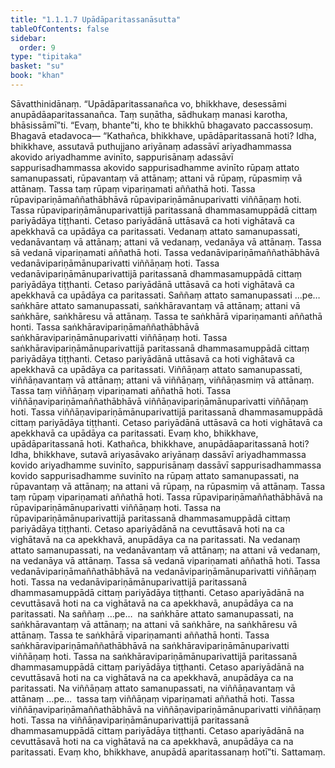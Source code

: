 ```yaml
---
title: "1.1.1.7 Upādāparitassanāsutta"
tableOfContents: false
sidebar:
  order: 9
type: "tipitaka"
basket: "su"
book: "khan"
---
```



<DynamicBreadcrumb />

<Division number="7" book="khan">

<Paragraph number="76" book="khan">
Sāvatthinidānaṃ. “Upādāparitassanañca vo, bhikkhave, desessāmi anupādāaparitassanañca. Taṃ suṇātha, sādhukaṃ manasi karotha, bhāsissāmī”ti. “Evaṃ, bhante”ti, kho te bhikkhū bhagavato paccassosuṃ. Bhagavā etadavoca—
</Paragraph>

<Paragraph number="77" book="khan">
“Kathañca, bhikkhave, upādāparitassanā hoti? Idha, bhikkhave, assutavā puthujjano ariyānaṃ adassāvī ariyadhammassa akovido ariyadhamme avinīto, sappurisānaṃ adassāvī sappurisadhammassa akovido sappurisadhamme avinīto rūpaṃ attato samanupassati, rūpavantaṃ vā attānaṃ; attani vā rūpaṃ, rūpasmiṃ vā attānaṃ. Tassa taṃ rūpaṃ vipariṇamati aññathā hoti. Tassa rūpavipariṇāmaññathābhāvā rūpavipariṇāmānuparivatti viññāṇaṃ hoti. Tassa rūpavipariṇāmānuparivattijā paritassanā dhammasamuppādā cittaṃ pariyādāya tiṭṭhanti. Cetaso pariyādānā uttāsavā ca hoti vighātavā ca apekkhavā ca upādāya ca paritassati.
</Paragraph>

<Paragraph number="78" book="khan">
Vedanaṃ attato samanupassati, vedanāvantaṃ vā attānaṃ; attani vā vedanaṃ, vedanāya vā attānaṃ. Tassa sā vedanā vipariṇamati aññathā hoti. Tassa vedanāvipariṇāmaññathābhāvā vedanāvipariṇāmānuparivatti viññāṇaṃ hoti. Tassa vedanāvipariṇāmānuparivattijā paritassanā dhammasamuppādā cittaṃ pariyādāya tiṭṭhanti. Cetaso pariyādānā uttāsavā ca hoti vighātavā ca apekkhavā ca upādāya ca paritassati.
</Paragraph>

<Paragraph number="79" book="khan">
Saññaṃ attato samanupassati …pe…  saṅkhāre attato samanupassati, saṅkhāravantaṃ vā attānaṃ; attani vā saṅkhāre, saṅkhāresu vā attānaṃ. Tassa te saṅkhārā vipariṇamanti aññathā honti. Tassa saṅkhāravipariṇāmaññathābhāvā saṅkhāravipariṇāmānuparivatti viññāṇaṃ hoti. Tassa saṅkhāravipariṇāmānuparivattijā paritassanā dhammasamuppādā cittaṃ pariyādāya tiṭṭhanti. Cetaso pariyādānā uttāsavā ca hoti vighātavā ca apekkhavā ca upādāya ca paritassati.
</Paragraph>

<Paragraph number="80" book="khan">
Viññāṇaṃ attato samanupassati, viññāṇavantaṃ vā attānaṃ; attani vā viññāṇaṃ, viññāṇasmiṃ vā attānaṃ. Tassa taṃ viññāṇaṃ vipariṇamati aññathā hoti. Tassa viññāṇavipariṇāmaññathābhāvā viññāṇavipariṇāmānuparivatti viññāṇaṃ hoti. Tassa viññāṇavipariṇāmānuparivattijā paritassanā dhammasamuppādā cittaṃ pariyādāya tiṭṭhanti. Cetaso pariyādānā uttāsavā ca hoti vighātavā ca apekkhavā ca upādāya ca paritassati. Evaṃ kho, bhikkhave, upādāparitassanā hoti.
</Paragraph>

<Paragraph number="81" book="khan">
Kathañca, bhikkhave, anupādāaparitassanā hoti? Idha, bhikkhave, sutavā ariyasāvako ariyānaṃ dassāvī ariyadhammassa kovido ariyadhamme suvinīto, sappurisānaṃ dassāvī sappurisadhammassa kovido sappurisadhamme suvinīto na rūpaṃ attato samanupassati, na rūpavantaṃ vā attānaṃ; na attani vā rūpaṃ, na rūpasmiṃ vā attānaṃ. Tassa taṃ rūpaṃ vipariṇamati aññathā hoti. Tassa rūpavipariṇāmaññathābhāvā na rūpavipariṇāmānuparivatti viññāṇaṃ hoti. Tassa na rūpavipariṇāmānuparivattijā paritassanā dhammasamuppādā cittaṃ pariyādāya tiṭṭhanti. Cetaso apariyādānā na cevuttāsavā hoti na ca vighātavā na ca apekkhavā, anupādāya ca na paritassati.
</Paragraph>

<Paragraph number="82" book="khan">
Na vedanaṃ attato samanupassati, na vedanāvantaṃ vā attānaṃ; na attani vā vedanaṃ, na vedanāya vā attānaṃ. Tassa sā vedanā vipariṇamati aññathā hoti. Tassa vedanāvipariṇāmaññathābhāvā na vedanāvipariṇāmānuparivatti viññāṇaṃ hoti. Tassa na vedanāvipariṇāmānuparivattijā paritassanā dhammasamuppādā cittaṃ pariyādāya tiṭṭhanti. Cetaso apariyādānā na cevuttāsavā hoti na ca vighātavā na ca apekkhavā, anupādāya ca na paritassati.
</Paragraph>

<Paragraph number="83" book="khan">
Na saññaṃ …pe…  na saṅkhāre attato samanupassati, na saṅkhāravantaṃ vā attānaṃ; na attani vā saṅkhāre, na saṅkhāresu vā attānaṃ. Tassa te saṅkhārā vipariṇamanti aññathā honti. Tassa saṅkhāravipariṇāmaññathābhāvā na saṅkhāravipariṇāmānuparivatti viññāṇaṃ hoti. Tassa na saṅkhāravipariṇāmānuparivattijā paritassanā dhammasamuppādā cittaṃ pariyādāya tiṭṭhanti. Cetaso apariyādānā na cevuttāsavā hoti na ca vighātavā na ca apekkhavā, anupādāya ca na paritassati.
</Paragraph>

<Paragraph number="84" book="khan">
Na viññāṇaṃ attato samanupassati, na viññāṇavantaṃ vā attānaṃ …pe…  tassa taṃ viññāṇaṃ vipariṇamati aññathā hoti. Tassa viññāṇavipariṇāmaññathābhāvā na viññāṇavipariṇāmānuparivatti viññāṇaṃ hoti. Tassa na viññāṇavipariṇāmānuparivattijā paritassanā dhammasamuppādā cittaṃ pariyādāya tiṭṭhanti. Cetaso apariyādānā na cevuttāsavā hoti na ca vighātavā na ca apekkhavā, anupādāya ca na paritassati. Evaṃ kho, bhikkhave, anupādā aparitassanaṃ hotī”ti.

</Paragraph>
</Division>

<Paragraph number="85" type="center" book="khan">
Sattamaṃ.
</Paragraph>